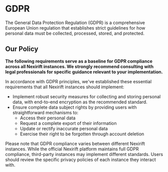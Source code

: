 
# GDPR

The General Data Protection Regulation (GDPR) is a comprehensive European Union regulation that establishes strict guidelines for how personal data must be collected, processed, stored, and protected.

## Our Policy

<BadgeWrapper selected="Instance Variation" />

**The following requirements serve as a baseline for GDPR compliance across all Nexirift instances. We strongly recommend consulting with legal professionals for specific guidance relevant to your implementation.**

In accordance with GDPR principles, we've established these essential requirements that all Nexirift instances should implement:

- Implement robust security measures for collecting and storing personal data, with end-to-end encryption as the recommended standard.
- Ensure complete data subject rights by providing users with straightforward mechanisms to:
  - Access their personal data
  - Request a complete export of their information
  - Update or rectify inaccurate personal data
  - Exercise their right to be forgotten through account deletion

Please note that GDPR compliance varies between different Nexirift instances. While the official Nexirift platform maintains full GDPR compliance, third-party instances may implement different standards. Users should review the specific privacy policies of each instance they interact with.
